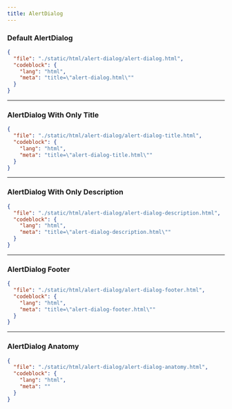 ```yaml
---
title: AlertDialog
---
```


### Default AlertDialog

<ComponentPreview src="/alert-dialog/alert-dialog" />

```json doc-gen:file
{
  "file": "./static/html/alert-dialog/alert-dialog.html",
  "codeblock": {
    "lang": "html",
    "meta": "title=\"alert-dialog.html\""
  }
}
```

---

### AlertDialog With Only Title

<ComponentPreview src="/alert-dialog/alert-dialog-title" />

```json doc-gen:file
{
  "file": "./static/html/alert-dialog/alert-dialog-title.html",
  "codeblock": {
    "lang": "html",
    "meta": "title=\"alert-dialog-title.html\""
  }
}
```

---

### AlertDialog With Only Description

<ComponentPreview src="/alert-dialog/alert-dialog-description" />

```json doc-gen:file
{
  "file": "./static/html/alert-dialog/alert-dialog-description.html",
  "codeblock": {
    "lang": "html",
    "meta": "title=\"alert-dialog-description.html\""
  }
}
```

---

### AlertDialog Footer

<ComponentPreview src="/alert-dialog/alert-dialog-footer" />

```json doc-gen:file
{
  "file": "./static/html/alert-dialog/alert-dialog-footer.html",
  "codeblock": {
    "lang": "html",
    "meta": "title=\"alert-dialog-footer.html\""
  }
}
```

---

### AlertDialog Anatomy


```json doc-gen:file
{
  "file": "./static/html/alert-dialog/alert-dialog-anatomy.html",
  "codeblock": {
    "lang": "html",
    "meta": ""
  }
}
```
